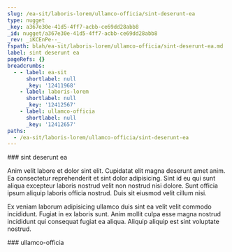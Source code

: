 ```yaml
---
slug: /ea-sit/laboris-lorem/ullamco-officia/sint-deserunt-ea
type: nugget
_key: a367e30e-41d5-4ff7-acbb-ce69dd28abb8
_id: nugget/a367e30e-41d5-4ff7-acbb-ce69dd28abb8
_rev: _iKCEnPe--_
fspath: blah/ea-sit/laboris-lorem/ullamco-officia/sint-deserunt-ea.md
label: sint deserunt ea
pageRefs: {}
breadcrumbs:
  - - label: ea-sit
      shortlabel: null
      _key: '12411968'
    - label: laboris-lorem
      shortlabel: null
      _key: '12412567'
    - label: ullamco-officia
      shortlabel: null
      _key: '12412657'
paths:
  - /ea-sit/laboris-lorem/ullamco-officia/sint-deserunt-ea
---
```


<NuggetArea>
<Nugget slug="/ea-sit/laboris-lorem/ullamco-officia/sint-deserunt-ea" type="nugget" _key="a367e30e-41d5-4ff7-acbb-ce69dd28abb8" _id="nugget/a367e30e-41d5-4ff7-acbb-ce69dd28abb8" _rev="_iKCEnPe--_" fspath="blah/ea-sit/laboris-lorem/ullamco-officia/sint-deserunt-ea.md" label="sint deserunt ea" paths="/ea-sit/laboris-lorem/ullamco-officia/sint-deserunt-ea">
<NuggetBody>
### sint deserunt ea

Anim velit labore et dolor sint elit. Cupidatat elit magna deserunt amet anim. Ea consectetur reprehenderit et sint dolor adipisicing. Sint id eu qui sunt aliqua excepteur laboris nostrud velit non nostrud nisi dolore. Sunt officia ipsum aliquip laboris officia nostrud. Duis sit eiusmod velit cillum nisi.

Ex veniam laborum adipisicing ullamco duis sint ea velit velit commodo incididunt. Fugiat in ex laboris sunt. Anim mollit culpa esse magna nostrud incididunt qui consequat fugiat ea aliqua. Aliquip aliquip est sint voluptate nostrud.

</NuggetBody>
<Breadcrumbs>
<Crumbs>
<Crumb _key="12411968" label="ea-sit" /><Crumb _key="12412567" label="laboris-lorem" /><Crumb _key="12412657" label="ullamco-officia" />
</Crumbs>
</Breadcrumbs>
</Nugget>

<NuggetsInbound>
</NuggetsInbound>
<NuggetsOutbound>
</NuggetsOutbound>
</NuggetArea>
<PassagesInbound>
<Passage direction="inbound" type="passage" _key="12412657" _id="passage/12412657" _rev="_iKCEnPa--_" label="ullamco-officia" passage="ullamco-officia" fspath="blah/ea-sit/laboris-lorem/ullamco-officia" paths="/ea-sit/laboris-lorem/ullamco-officia" slug="/ea-sit/laboris-lorem/ullamco-officia">
<NuggetBody>
### ullamco-officia

</NuggetBody>
<Breadcrumbs>
<Crumbs>
<Crumb _key="12411968" label="ea-sit" /><Crumb _key="12412567" label="laboris-lorem" />
</Crumbs>
</Breadcrumbs>
</Passage>

</PassagesInbound>
<PassagesOutbound>
</PassagesOutbound>